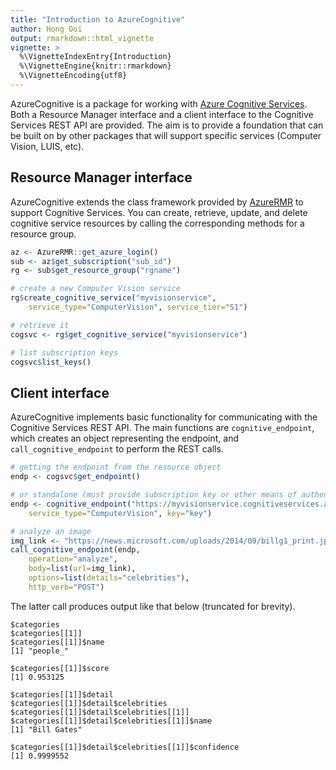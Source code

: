---
title: "Introduction to AzureCognitive"
author: Hong Ooi
output: rmarkdown::html_vignette
vignette: >
  %\VignetteIndexEntry{Introduction}
  %\VignetteEngine{knitr::rmarkdown}
  %\VignetteEncoding{utf8}
---

AzureCognitive is a package for working with [Azure Cognitive Services](https://azure.microsoft.com/en-us/products/ai-services/). Both a Resource Manager interface and a client interface to the Cognitive Services REST API are provided. The aim is to provide a foundation that can be built on by other packages that will support specific services (Computer Vision, LUIS, etc).

## Resource Manager interface

AzureCognitive extends the class framework provided by [AzureRMR](https://github.com/Azure/AzureRMR) to support Cognitive Services. You can create, retrieve, update, and delete cognitive service resources by calling the corresponding methods for a resource group.

```r
az <- AzureRMR::get_azure_login()
sub <- az$get_subscription("sub_id")
rg <- sub$get_resource_group("rgname")

# create a new Computer Vision service
rg$create_cognitive_service("myvisionservice",
    service_type="ComputerVision", service_tier="S1")

# retrieve it
cogsvc <- rg$get_cognitive_service("myvisionservice")

# list subscription keys
cogsvc$list_keys()
```

## Client interface

AzureCognitive implements basic functionality for communicating with the Cognitive Services REST API. The main functions are `cognitive_endpoint`, which creates an object representing the endpoint, and `call_cognitive_endpoint` to perform the REST calls.

```r
# getting the endpoint from the resource object
endp <- cogsvc$get_endpoint()

# or standalone (must provide subscription key or other means of authentication)
endp <- cognitive_endpoint("https://myvisionservice.cognitiveservices.azure.com/",
    service_type="ComputerVision", key="key")

# analyze an image
img_link <- "https://news.microsoft.com/uploads/2014/09/billg1_print.jpg"
call_cognitive_endpoint(endp,
    operation="analyze",
    body=list(url=img_link),
    options=list(details="celebrities"),
    http_verb="POST")
```

The latter call produces output like that below (truncated for brevity).

```
$categories
$categories[[1]]
$categories[[1]]$name
[1] "people_"

$categories[[1]]$score
[1] 0.953125

$categories[[1]]$detail
$categories[[1]]$detail$celebrities
$categories[[1]]$detail$celebrities[[1]]
$categories[[1]]$detail$celebrities[[1]]$name
[1] "Bill Gates"

$categories[[1]]$detail$celebrities[[1]]$confidence
[1] 0.9999552
```

